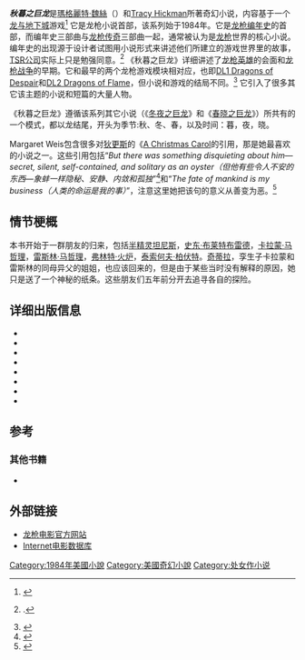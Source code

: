 {{infobox Book | <!-- See Wikipedia:WikiProject_Novels or Wikipedia:WikiProject_Books -->
| name          = 秋暮之巨龙
| title_orig    = 
| translator    = 
| image         = <!-- 檔案不存在 [[File:DragonsofAutumnTwilight_1984original.jpg|200px]] ，可從英文維基百科取得 --><!--prefer 1st edition-->
| image_caption = 第一版封面
| author        = [[Margaret_Weis|Margaret Weis]] & [[Tracy_Hickman|Tracy Hickman]]
| cover_artist  = [[Larry_Elmore|Larry Elmore]]
| country       = [[美国|美国]]
| language      = [[英语|英语]]
| series        = 龙枪编年史
| genre         = [[奇幻小说|奇幻小说]]
| publisher     = [[Random_House|Random House]]
| release_date  = 1984年11月
| media_type    = 印刷品([[精装|精装]], [[平装|平装]])
| pages         = 448
| isbn          = ISBN 0-88038-173-6
| preceded_by   = 
| followed_by   = [[冬夜之巨龙|冬夜之巨龙]]
}}

'''''秋暮之巨龙'''''是[[瑪格麗特·魏絲|瑪格麗特·魏絲]]（{{lang|en|Margaret Weis}}）和[[Tracy_Hickman|Tracy Hickman]]所著奇幻小说，内容基于一个[[龙与地下城|龙与地下城]]游戏<ref name="session">{{cite book
 | author = Margaret Weis
 | title = The Soulforge
 | origyear = 1998 November
 | accessdate = 2007-03-19
 | edition = 1st edition
 | publisher = Wizards of the Coast
 | id = ISBN 0-7869-1314-2
 | chapter = Forward
}}
</ref> 它是龙枪小说首部，该系列始于1984年。它是[[List_of_Dragonlance_novels#Chronicles_Trilogy|龙枪编年史]]的首部，而编年史三部曲与[[List_of_Dragonlance_novels#Legends_Trilogy|龙枪传奇]]三部曲一起，通常被认为是[[龙枪|龙枪]]世界的核心小说。编年史的出现源于设计者试图用小说形式来讲述他们所建立的游戏世界里的故事，[[TSR公司|TSR公司]]实际上只是勉强同意。<ref>{{Harvard reference
 | Surname=Archer
 | Given=Peter
 | Year= 2004
 | Chapter=Dragonlance
 | Editor=Peter Archer (editor)
 | Title=[[30_Years_of_Adventure:_A_Celebration_of_Dungeons_&_Dragons|30 Years of Adventure: A Celebration of Dungeons & Dragons]]
 | Publisher=[[Wizards_of_the_Coast|Wizards of the Coast]]
 | Page=64
 | isbn =0-7869-3498-0}}.
</ref>  《秋暮之巨龙》详细讲述了[[龙枪英雄|龙枪英雄]]的会面和[[龙枪战争|龙枪战争]]的早期。它和最早的两个龙枪游戏模块相对应，也即[[Dragonlance_modules_(DL_series)#DL1_Dragons_of_Despair|DL1 Dragons of Despair]]和[[Dragonlance_modules_(DL_series)#DL2_Dragons_of_Flame|DL2 Dragons of Flame]]，但小说和游戏的结局不同。<ref>{{cite book
  | last =Dobson
  | first =Michael
  | authorlink =Michael Dobson (author)
  | title =Dragons of Mystery
  | publisher =[[TSR,_Inc.|TSR]]
  | date =1985
  | pages =5
  | isbn =0-88038-090-X }}
</ref> 它引入了很多其它该主题的小说和短篇的大量人物。

《秋暮之巨龙》遵循该系列其它小说（《[[冬夜之巨龙|冬夜之巨龙]]》和《[[春晓之巨龙|春晓之巨龙]]》）所共有的一个模式，都以龙结尾，开头为季节:秋、冬、春，以及时间：暮，夜，晓。

Margaret Weis包含很多对[[狄更斯|狄更斯]]的《[[A_Christmas_Carol|A Christmas Carol]]的引用，那是她最喜欢的小说之一。这些引用包括“''But there was something disquieting about him—secret, silent, self-contained, and solitary as an oyster（但他有些令人不安的东西—象蚌一样隐秘、安静、内敛和孤独''”<ref name="dickens1">{{cite book
 | author = Margaret Weis
 | coauthors = Tracy Hickman
 | title = The Annotated Chronicles
 | origyear = 1999 November
 | url = http://www.wizards.com/default.asp?x=products/dlant/887780000
 | accessdate = 2006-07-01
 | edition = 1st edition
 | publisher = Wizards of the Coast
 | id = ISBN 0-7869-1870-5
 | pages = 529
 | chapter = Book 2, volume 1, chapter 5, The riot. Tas disappears. Alhana Starbreeze.
 | archive-date = 2012-03-01
 | archive-url = https://web.archive.org/web/20120301101620/http://www.wizards.com/default.asp?x=products%2Fdlant%2F887780000
 | dead-url = no
 }}</ref>和“''The fate of mankind is my business（人类的命运是我的事）''”，注意这里她把该句的意义从善变为恶。<ref name="dickens2">{{cite book
 | author = Margaret Weis
 | coauthors = Tracy Hickman
 | title = The Annotated Chronicles
 | origyear = 1999 November
 | url = http://www.wizards.com/default.asp?x=products/dlant/887780000
 | accessdate = 2006-07-01
 | edition = 1st edition
 | publisher = Wizards of the Coast
 | id = ISBN 0-7869-1870-5
 | pages = 572
 | chapter = Book 2, volume 1, chapter 8, Escape from Tarsis. The story of the Dragon Orbs.
 | archive-date = 2012-03-01
 | archive-url = https://web.archive.org/web/20120301101620/http://www.wizards.com/default.asp?x=products%2Fdlant%2F887780000
 | dead-url = no
 }}</ref>

==情节梗概==
本书开始于一群朋友的归来，包括[[半精灵坦尼斯|半精灵坦尼斯]]，[[史东·布莱特布雷德|史东·布莱特布雷德]]，[[卡拉蒙·马哲理|卡拉蒙·马哲理]]，[[雷斯林·马哲理|雷斯林·马哲理]]，[[弗林特·火炉|弗林特·火炉]]，[[泰索何夫·柏伏特|泰索何夫·柏伏特]]。[[奇蒂拉|奇蒂拉]]，孪生子卡拉蒙和雷斯林的同母异父的姐姐，也应该回来的，但是由于某些当时没有解释的原因，她只是送了一个神秘的纸条。这些朋友们五年前分开去追寻各自的探险。

<!--
他们重聚的夜晚，伙伴们发现他们之中的很多人当作家园的村庄Solace和他们五年前离开时那个平静祥和的村庄相去甚远。Solace has been taken over by a religious order called the Seekers. They are collaborating with the [[Dragonarmies_of_Ansalon|Dragon Highlords]] who are preparing for the conquest of the continent of [[Ansalon|Ansalon]]. Solace is now an armed camp as goblin soldiers patrol the once peaceful village. Tanis, Flint and Tasslehoff meet up outside of Solace, and as they enter the village, they are accosted by a hobgoblin commander, and some of his minions. Forced to fight, the threesome kill Toede's minions, and continue to the Inn of the Last Home to meet up with their friends, and, as circumstance would have it, two barbarians, [[Riverwind|Riverwind]] and [[Goldmoon|Goldmoon]]. [[Kitiara_Uth_Matar|Kitiara Uth Matar]] is absent, having sent a letter to Tanis saying that "her new lord is keeping her busy". 

The Companions soon discover that the Seekers are searching for a [[Blue_Crystal_Staff|Blue Crystal Staff]]. When Hederick, a Seeker, is accidentally burnt when Riverwind pushes him into the fireplace, Goldmoon heals him with her Blue Crystal Staff, a holy artifact of the goddess [[Mishakal|Mishakal]] which possesses healing powers. Upon seeing Goldmoon with the item he had been searching for, Hederick calls for the guards, causing the Companions to flee Solace.  Unknown to them at the time, this pulls the Companions into a great struggle against the goddess [[Takhisis|Takhisis]], the Queen of Darkness and leader of the enemy forces.   

The companions cross a nearby lake by boat in their escape, and Raistlin notes that the constellations known as “The Valiant Warrior” and “The Queen of Darkness” (representations of the True Gods [[Paladine_(Dragonlance)|Paladine]] and [[Takhisis|Takhisis]]) are absent from the sky, which he claims means that the two gods, the heads of good and evil, respectively, have come to [[Krynn|Krynn]]. The next day, the group is attacked by [[Draconian_(Dragonlance)|Draconians]]. These creatures are numerous among the Dark Queen's armies, and often serve as foot soldiers.  The Companions are driven into the woods known as "Darken Wood" where they are attacked by undead and rescued by centaur.  The  Forestmaster charges the group to go the ruined city of Xak Tsaroth, to retrieve the [[List_of_Dragonlance_artifacts#Disks_of_Mishakal|Disks of Mishakal]], containing the teaching of the True Gods and instrumental for the restoration of the faith in the True Gods.

[[File:Dlance001.jpg|thumb]]

After a lengthy trip (on the backs of [[pegasus|pegasi]]) and several encounters with the forces of darkness, the companions enter Xak Tsaroth and eventually meet some gully dwarves, diminutive and stupid creatures. One of the dwarves, Bupu, leads them to the dragon [[Khisanth|Khisanth]], who is killed by the holy power of the blue crystal staff.  When this happens, Goldmoon is consumed by its flame and presumed dead.  However, they find her later resting at the foot of a statue of Mishakal, which now bears the Blue Crystal Staff, having blessed Goldmoon with true clerical powers. The Companions leave with the Disks of Mishakal and Bupu also gives an ancient spellbook (formerly belonging to the [[archmage|archmage]], [[Fistandantilus|Fistandantilus]], who has a dark pact with Raistlin and sometimes lends his power to him) to Raistlin and then returns home to her fellow gully dwarves.  After returning to Solace (their collective hometown), despite their earlier exploits, to regroup and finding it occupied, the Companions are captured by the evil armies and, along with an [[elf|elf]] named Gilthanas, the son of the leader of the elven nation of [[List_of_Dragonlance_locations#Qualinesti|Qualinesti]], are captured and chained in a slave caravan. 

En route to the fortress and mining site of Pax Tharkas, the group is freed by Gilthanas's brother Porthios. They return to Qualinesti and decide to lead an attack on Pax Tharkas to free the slaves of Dragon Highlord Verminaard's control. The Companions journey through a secret passage underground to Pax Tharkas and devise a plan to free the slaves. They also heal [[Elistan|Elistan]], a dying Seeker, and convert him to the faith of the true gods. He becomes the first cleric of Paladine, and eventually the leader of Paladine's church on Krynn, becoming a very influential spiritual leader.  He also is believed by Goldmoon to be the recipient of the Disks of Mishakal, which she turns over to him.  In the carrying out of the plan, they are betrayed, allowing Verminaard and his dragon to attack the Companions. His dragon is killed by another, insane dragon.  Verminaard is killed by Tanis and Sturm. A mysterious figure called "[[War_of_the_Lance#The_Everman|The Everman]]”, who will come into play in later books, would later appear at a celebration following the slaves' freeing, but he fled after being spotted.  According to Tracy Hickman, ''"The restoration of truth and faith are... to a great extent, the theme of this first book in the series."''<ref name="theme">{{cite book
 | author = Margaret Weis
 | coauthors = Tracy Hickman
 | title = The Annotated Chronicles
 | origyear = 1999 November
 | url = http://www.wizards.com/default.asp?x=products/dlant/887780000
 | accessdate = 2006-07-01
 | edition = 1st edition
 | publisher = Wizards of the Coast
 | id = ISBN 0-7869-1870-5
 | pages = 197
 | chapter = Book 1, chapter 16, A bitter choice. The greatest gift.
}}
</ref>

==Characters==
===Heroes of the Lance===
* [[Tanis_Half-Elven|Tanis Half-Elven]], a half-elf and de facto leader of the companions.  
* [[Sturm_Brightblade|Sturm Brightblade]], a squire to the [[Knights_of_Solamnia|Knights of Solamnia]] and deeply honorable man.
* [[Goldmoon|Goldmoon]], daughter of the chief of the Que-Shu tribe, bearer of the Blue Crystal Staff, and first true cleric since the Cataclysm.
* [[Riverwind|Riverwind]], bodyguard and romantic interest of Goldmoon.
* [[Caramon_Majere|Caramon Majere]], huge, muscular, sometimes slow-thinking warrior, with a deep affection for his brother.
* [[Raistlin_Majere|Raistlin Majere]], a powerful, sarcastic, cynical, frail mage of the Red Robes, and the twin brother of Caramon.
* [[Flint_Fireforge|Flint Fireforge]], a gruff old dwarf and old friend of Tanis.
* [[Tasslehoff_Burrfoot|Tasslehoff Burrfoot]], a happy-go-lucky, innocent, and genial [[kender|kender]].

===Other===
* [[Laurana_Kanan|Laurana Kanan]], an elven princess and romantic interest of Tanis.
* Gilthanas Kanan, brother of Laurana.
* Porthios Kanan, brother of Laurana and Gilthanas.
* Solostaran Kanan, Speaker of the Suns and father to Laurana, Gilthanas, and Porthios.
* [[Paladine_(Dragonlance)#Fizban|Fizban]], a muddled old wizard.
* [[Tika_Waylan|Tika Waylan]], a red-haired beauty and barmaid.
* Forestmaster, a talking unicorn.
* Verminaard, a Dragon Highlord and one of the main antagonists.
* Ember, a red dragon who serves Verminaard.
* Flamestrike, a senile old red dragon.
* Eben, a man in Pax Tharkas who betrays the Companions.
* The Everman, an enigmatic figure seen in Pax Tharkas and shortly afterward.
* Bupu, a gully dwarf who assisted the Companions while under the "friend" spell of [[Raistlin|Raistlin]]

==Movie adaptation==
{{main|Dragonlance: Dragons of Autumn Twilight}}
A movie adaptation for this novel has been released on 15 January 2008. It is the first [[direct-to-video|direct-to-video]] movie release based on the [[Dragonlance|Dragonlance]] [[campaign_setting|campaign setting]] of [[Dungeons_&_Dragons|Dungeons & Dragons]].  This movie is based on the novel.  The screenplay adaptation was handled by George Strayton, with creative assistance by Weis and Hickman, and [[Will_Meugniot|Will Meugniot]] directed. The movie was done in both 2d and 3d [[animation|animation]], by [[Paramount_Pictures|Paramount Pictures]].<ref>{{cite web|url=http://games.slashdot.org/article.pl?sid=06/07/16/2054233|title=Kiefer Sutherland Headlines Dragonlance Movie by Zonk of Slashdot.}}</ref>

==Importance to Dragonlance==
The storyline of the whole original Dragonlance series had been plotted and outlined before either the novel trilogy or the games were written.<ref>Tracey Hickman quoted in {{cite journal
  | last =
  | first =
  | authorlink =
  | coauthors =
  | title =Chronicles: a novel idea
  | journal =[[Dragon_(magazine)|Dragon]] #91
  | volume =Vol. IX
  | issue =No. 6
  | pages =44-45
  | publisher =[[TSR,_Inc.|TSR]]
  | year = 1984
  | month = November
  | url =
  | issn =0279-6848
  | accessdate =  }}
</ref> Dragons of Autumn Twilight is important to the Dragonlance World because it is the first novel of the entire Dragonlance  series.  It was based upon a Dungeons & Dragons session played by the authors, Margaret Weis and Tracy Hickman, as well as some of their friends, some of whom became Dragonlance writers themselves.  The novel was written after the first [[Dragonlance_modules_(DL_series)|Dragonlance game modules]] the book was based on were completed.  Weis and Hickman felt this was constraining and made the novel feel too episodic, so they reversed the process for the next books and completed the novels before the related modules were written.<ref>{{cite web
  | last =
  | first =
  | authorlink =
  | coauthors =
  | title =Interview: Screenwriter, George Strayton
  | publisher =Dragonlance movie site
  | date =2007-02-22
  | url =http://www.dragonlance-movie.com/news/show_news.asp?id=12
  | accessdate =2007-03-24 }}
</ref>

This book sets up many of the most important characters, The [[Heroes_of_the_Lance|Heroes of the Lance]].  According to the [[Dragonlance_Nexus|Dragonlance Nexus]], the Chronicles Trilogy is essential to setting up the foundation for the rest of the novels.<ref name="foundation">{{cite web
|url = http://dlnexus.com/products/reading.aspx
|accessdate = 2006-08-15
|title = Recommended Dragonlance Reading List
}}</ref>
It was once stated in a Wizards of The Coast interview that Tracy Hickman and Margaret Weis make a good team because Hickman is better at writing about good characters, and that Weis is better at writing about dark characters, evident by her love of Raistlin.<ref name="interview">{{cite web
|url = http://ww2.wizards.com/Books/Wizards/?doc=dl_dwarvendepthschat2006
|accessdate = 2006-08-15
|title = Dragons of the Dwarven Depths Chat Transcript
}}</ref>
Dragons of Autumn Twilight is the debut novel for both Margaret Weis and Tracy Hickman.
-->

==详细出版信息==
*{{cite book | title= Dragons of Autumn Twilight | url= https://archive.org/details/dragonsofautumnt01weis | year= 1984 | location= United States | publisher= [[TSR,_Inc.|TSR]] | id= ISBN 0-88038-173-6| format= Paperback}}
*{{cite book | title= Dragons of Autumn Twilight | year= 1986 | location= United Kingdom | publisher= [[TSR,_Inc.|TSR]] | id= ISBN 0-14-008718-4| format= Paperback}}
*{{cite book | title= Dragons of Autumn Twilight | location=United States | publisher= [[TSR,_Inc.|TSR]] | id= ISBN 0880381736  | format= Paperback|date=March 1990}}
*{{cite book |title= Dragons of Autumn Twilight |publisher= Rebound by [[Sagebrush_Corporation|Sagebrush]] |location= United States |id= ISBN 0-8335-3164-6 | format= Library Binding|date=October 1999}}
*{{cite book |title= Dragons of Autumn Twilight |format= Paperback |date= 2000-02-01 |publisher= [[Wizards_of_the_Coast|Wizards of the Coast]] |location= United States |id= ISBN 0-7869-1574-9}}
*{{cite book |title= Dragons of Autumn Twilight |format= Hardcover |date= 2003-04-01 |publisher= [[Wizards_of_the_Coast|Wizards of the Coast]] |location= United States |id= ISBN 0-7869-3064-0}}
*{{cite book |title= Dragons of Autumn Twilight |format= Paperback |date= 2006-05-05 |publisher= [[Devil's_Due_Publishing|Devil's Due Publishing]] |location= United States |id= ISBN 1-932796-50-9}}
*{{cite book |title= Dragons of Autumn Twilight |format= Hardcover |date= 2006-07-26 |publisher= [[Devil's_Due_Publishing|Devil's Due Publishing]] |location= United States |id= ISBN 1-932796-70-3}}

==参考==
{{reflist|2}}

===其他书籍===
* {{cite book | author=Margaret Weis | coauthors=Tracy Hickman | title= The Annotated Chronicles| url=http://www.amazon.com/dp/0786916095/
| publisher=Wizards of the Coast | year=2000 | id=ISBN 0-7869-1609-5}}

== 外部链接 ==

*[http://www.dragonlance-movie.com/ 龙枪电影官方网站]
*[http://www.imdb.com/title/tt0825245/ Internet电影数据库]

<!--{{dragonlance}}-->
[[Category:1984年美國小說|Category:1984年美國小說]]
[[Category:美國奇幻小說|Category:美國奇幻小說]]
[[Category:处女作小说|Category:处女作小说]]
